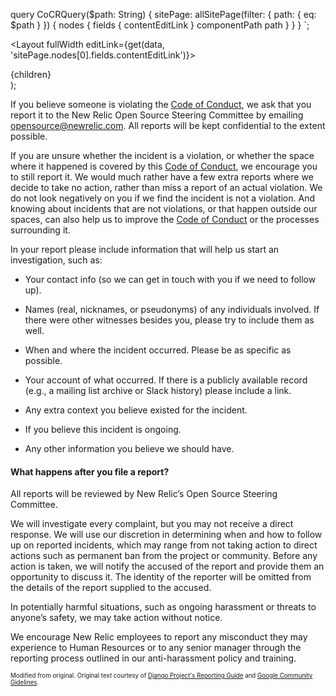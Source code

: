 
  query CoCRQuery($path: String) {
    sitePage: allSitePage(filter: { path: { eq: $path } }) {
      nodes {
        fields {
          contentEditLink
        }
        componentPath
        path
      }
    }
  }
`;

  <Layout fullWidth editLink={get(data, 'sitePage.nodes[0].fields.contentEditLink')}>
      <SEO title="New Relic Open Source Community Code of Conduct - Reporting Guide" />
      <PageHeading
        title="New Relic Open Source Community Code of Conduct - Reporting Guide"
        hasSeparator
      />
      <div className="primary-content">
        <main>{children}</main>
      </div>
    </Layout>
);

If you believe someone is violating the [Code of Conduct](/code-of-conduct), we ask that you report it to the New Relic Open Source Steering Committee by emailing [opensource@newrelic.com](mailto:opensource@newrelic.com). All reports will be kept confidential to the extent possible.

If you are unsure whether the incident is a violation, or whether the space where it happened is covered by this [Code of Conduct](/code-of-conduct), we encourage you to still report it. We would much rather have a few extra reports where we decide to take no action, rather than miss a report of an actual violation. We do not look negatively on you if we find the incident is not a violation. And knowing about incidents that are not violations, or that happen outside our spaces, can also help us to improve the [Code of Conduct](/code-of-conduct) or the processes surrounding it.

In your report please include information that will help us start an investigation, such as:

- Your contact info (so we can get in touch with you if we need to follow up).

- Names (real, nicknames, or pseudonyms) of any individuals involved. If there were other witnesses besides you, please try to include them as well.

- When and where the incident occurred. Please be as specific as possible.

- Your account of what occurred. If there is a publicly available record (e.g., a mailing list archive or Slack history) please include a link.

- Any extra context you believe existed for the incident.

- If you believe this incident is ongoing.

- Any other information you believe we should have.

#### What happens after you file a report?

All reports will be reviewed by New Relic’s Open Source Steering Committee.

We will investigate every complaint, but you may not receive a direct response. We will use our discretion in determining when and how to follow up on reported incidents, which may range from not taking action to direct actions such as permanent ban from the project or community. Before any action is taken, we will notify the accused of the report and provide them an opportunity to discuss it. The identity of the reporter will be omitted from the details of the report supplied to the accused.

In potentially harmful situations, such as ongoing harassment or threats to anyone’s safety, we may take action without notice.

We encourage New Relic employees to report any misconduct they may experience to Human Resources or to any senior manager through the reporting process outlined in our anti-harassment policy and training.

<sub><sup>Modified from original. Original text courtesy of <a href="https://www.djangoproject.com/conduct/reporting/">Django Project's Reporting Guide</a> and <a href="https://opensource.google/conduct/">Google Community Gidelines</a>.</sup></sub>

